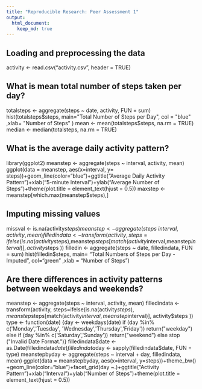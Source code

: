 ```yaml
---
title: "Reproducible Research: Peer Assessment 1"
output: 
  html_document:
    keep_md: true
---
```



## Loading and preprocessing the data
activity <- read.csv("activity.csv", header = TRUE)


## What is mean total number of steps taken per day?
totalsteps <- aggregate(steps ~ date, activity, FUN = sum)
hist(totalsteps$steps, main="Total Number of Steps per Day", col = "blue" ,xlab= "Number of Steps" )
mean <- mean(totalsteps$steps, na.rm =  TRUE)
median <- median(totalsteps, na.rm = TRUE)



## What is the average daily activity pattern?
library(ggplot2)
meanstep <- aggregate(steps ~ interval, activity, mean)
ggplot(data = meanstep, aes(x=interval, y= steps))+geom_line(color="blue")+ggtitle("Average Daily Activity Pattern")+xlab("5-minute Interval")+ylab("Average Number of Steps")+theme(plot.title = element_text(hjust = 0.5))
maxstep <- meanstep[which.max(meanstep$steps),]


## Imputing missing values
missval <- is.na(activity$steps)
meanstep <- aggregate(steps ~ interval, activity, mean)
filledindata <- transform(activity, steps=ifelse(is.na(activity$steps),meanstep$steps[match(activity$interval,meanstep$interval)], activity$steps ))
filledin <- aggregate(steps ~ date, filledindata, FUN = sum)
hist(filledin$steps, main= "Total Numbers of Steps per Day - Imputed", col="green" ,xlab = "Number of Steps")


## Are there differences in activity patterns between weekdays and weekends?
meanstep <- aggregate(steps ~ interval, activity, mean)
filledindata <- transform(activity, steps=ifelse(is.na(activity$steps),meanstep$steps[match(activity$interval,meanstep$interval)], activity$steps ))
type <- function(date)  {day <- weekdays(date)
                        if (day %in% c('Monday','Tuesday', 'Wednesday','Thursday','Friday'))
                                return("weekday")
                                else if (day %in% c('Saturday','Sunday'))
                                        return("weekend")
                                else
                                        stop ("Invalid Date Format.")}
filledindata$date <- as.Date(filledindata$date)
filledindata$day <- sapply(filledindata$date, FUN = type)
meanstepbyday <- aggregate(steps ~ interval + day, filledindata, mean)
ggplot(data = meanstepbyday, aes(x=interval, y=steps))+theme_bw() +geom_line(color="blue")+facet_grid(day ~.)+ggtitle("Activity Pattern")+xlab("Interval")+ylab("Number of Steps")+theme(plot.title = element_text(hjust = 0.5))
